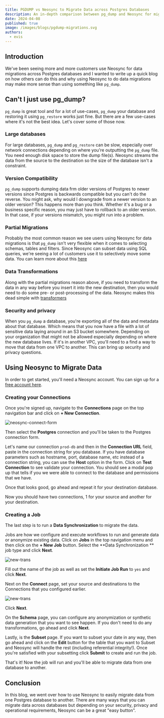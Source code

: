 ```yaml
---
title: PGDUMP vs Neosync to Migrate Data across Postgres Databases
description: An in-depth comparison between pg_dump and Neosync for migrating data between Postgres databases, including pros and cons.
date: 2024-04-08
published: true
image: /images/blogs/pgdump-migrations.svg
authors:
  - evis
---
```


## Introduction

We've been seeing more and more customers use Neosync for data migrations across Postgres databases and I wanted to write up a quick blog on how others can do this and why using Neosync to do data migrations may make more sense than using something like `pg_dump`.

## Can't I just use pg_dump?

`pg_dump` is great tool and for a lot of use-cases, `pg_dump` your database and restoring it using `pg_restore` works just fine. But there are a few use-cases where it's not the best idea. Let's cover some of those now.

### Large databases

For large databases, `pg_dump` and `pg_restore` can be slow, especially over network connections depending on where you're outputting the `pg_dump` file. You need enough disk space to store the dump file(s). Neosync streams the data from the source to the destination so the size of the database isn't a constraint.

### Version Compatibility

`pg_dump` supports dumping data frm older versions of Postgres to newer versions since Postgres is backwards compatible but you can't do the reverse. You might ask, why would I downgrade from a newer version to an older version? This happens more than you think. Whether it's a bug or a business specific reason, you may just have to rollback to an older version. In that case, if your versions mismatch, you might run into a problem.

### Partial Migrations

Probably the most common reason we see users using Neosync for data migrations is that `pg_dump` isn't very flexible when it comes to selecting schemas, tables and filters. Since Neosync can subset data using SQL queries, we're seeing a lot of customers use it to selectively move some data. You can learn more about this [here](/blog/subset-referential-integrity)

### Data Transformations

Along with the partial migrations reason above, if you need to transform the data in any way before you insert it into the new destination, then you would need to do some pre- or post-processing of the data. Neosync makes this dead simple with [transformers](/blog/introducing-custom-transformers)

### Security and privacy

When you `pg_dump` a database, you're exporting all of the data and metadata about that database. Which means that you now have a file with a lot of sensitive data laying around in an S3 bucket somewhere. Depending on your organization that might not be allowed especially depending on where the new database lives. If it's in another VPC, you'll need to a find a way to move that data from one VPC to another. This can bring up security and privacy questions.

## Using Neosync to Migrate Data

In order to get started, you'll need a Neosync account. You can sign up for a [free account here](https://www.neosync.dev).

### Creating your Connections

Once you're signed up, navigate to the **Connections** page on the top navigation bar and click on **+ New Connection**.

![neosync-connect-form](/images/blogs/connections.png)

Then select the **Postgres** connection and you'll be taken to the Postgres connection form.

Let's name our connection `prod-db` and then in the **Connection URL** field, paste in the connection string for you database. If you have database parameters such as hostname, port, database name, etc instead of a connection string, you can use the **Host** option in the form. Click on **Test Connection** to see validate your connection. You should see a modal pop up that tells if you we were able to connect to the database and permissions that we have.

Once that looks good, go ahead and repeat it for your destination database.

Now you should have two connections, 1 for your source and another for your destination.

### Creating a Job

The last step is to run a **Data Synchronization** to migrate the data.

Jobs are how we configure and execute workflows to run and generate data or anonymize existing data. Click on **Jobs** in the top navigation menu and then click on the **+ New Job** button. Select the **Data Synchronization ** job type and click **Next**.

![new-trans](/images/blogs/sync-m.png)

Fill out the name of the job as well as set the **Initiate Job Run** to `yes` and click **Next**.

Next on the **Connect** page, set your source and destinations to the Connections that you configured earlier.

![new-trans](/images/blogs/conn-migrate.png)

Click **Next**.

On the **Schema** page, you can configure any anonymization or synthetic data generation that you want to see happen. If you don't need to do any transformations, go ahead and click **Next**.

Lastly, is the **Subset** page. If you want to subset your date in any way, then go ahead and click on the **Edit** button for the table that you want to Subset and Neosync will handle the rest (including referential integrity!). Once you're satisfied with your subsetting click **Submit** to create and run the job.

That's it! Now the job will run and you'll be able to migrate data from one database to another.

## Conclusion

In this blog, we went over how to use Neosync to easily migrate data from one Postgres database to another. There are many ways that you can migrate data across databases but depending on your security, privacy and operational requirements, Neosync can be a great "easy button".
